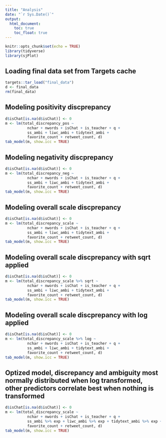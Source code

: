 ```yaml
---
title: "Analysis"
date: "`r Sys.Date()`"
output:
  html_document:
    toc: true
    toc_float: true
---
```


```r
knitr::opts_chunk$set(echo = TRUE)
library(tidyverse)
library(sjPlot)
```

## Loading final data set from Targets cache

```r
targets::tar_load("final_data")
d <- final_data
rm(final_data)
```

## Modeling positivity discprepancy
```r
d$isChat[is.na(d$isChat)] <- 0
m <- lm(total_discrepancy_pos ~ 
          nchar + nwords + isChat + is_teacher + q + 
          ss_ambi + liwc_ambi + tidytext_ambi + 
          favorite_count + retweet_count, d)
tab_model(m, show.icc = TRUE)
```

## Modeling negativity discprepancy

```r
d$isChat[is.na(d$isChat)] <- 0
m <- lm(total_discrepancy_neg ~ 
          nchar + nwords + isChat + is_teacher + q + 
          ss_ambi + liwc_ambi + tidytext_ambi + 
          favorite_count + retweet_count, d)
tab_model(m, show.icc = TRUE)
```

## Modeling overall scale discprepancy

```r
d$isChat[is.na(d$isChat)] <- 0
m <- lm(total_discrepancy_scale ~ 
          nchar + nwords + isChat + is_teacher + q + 
          ss_ambi + liwc_ambi + tidytext_ambi + 
          favorite_count + retweet_count, d)
tab_model(m, show.icc = TRUE)
```

## Modeling overall scale discprepancy with sqrt applied

```r
d$isChat[is.na(d$isChat)] <- 0
m <- lm(total_discrepancy_scale %>% sqrt ~ 
          nchar + nwords + isChat + is_teacher + q + 
          ss_ambi + liwc_ambi + tidytext_ambi + 
          favorite_count + retweet_count, d)
tab_model(m, show.icc = TRUE)
```
## Modeling overall scale discprepancy with log applied

```r
d$isChat[is.na(d$isChat)] <- 0
m <- lm(total_discrepancy_scale %>% log ~ 
          nchar + nwords + isChat + is_teacher + q + 
          ss_ambi + liwc_ambi + tidytext_ambi + 
          favorite_count + retweet_count, d)
tab_model(m, show.icc = TRUE)
```

## Optized model, discrepancy and ambiguity most normally distributed when log transformed, other predictors correlate best when nothing is transformed

```r
d$isChat[is.na(d$isChat)] <- 0
m <- lm(total_discrepancy_scale ~ 
          nchar + nwords + isChat + is_teacher + q + 
          ss_ambi %>% exp + liwc_ambi %>% exp + tidytext_ambi %>% exp + 
          favorite_count + retweet_count, d)
tab_model(m, show.icc = TRUE)
```
